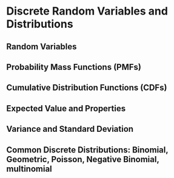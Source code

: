 # Discrete Random Variables and Distributions

## Random Variables

## Probability Mass Functions (PMFs)

## Cumulative Distribution Functions (CDFs)

## Expected Value and Properties

## Variance and Standard Deviation

## Common Discrete Distributions: Binomial, Geometric, Poisson, Negative Binomial, multinomial
